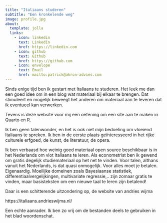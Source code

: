 ```yaml
---
title: "Italiaans studeren"
subtitle: "Een kronkelende weg"
image: profile.jpg
about:
  template: jolla
  links:
    - icon: linkedin
      text: LinkedIn
      href: https://linkedin.com
    - icon: github
      text: Github
      href: https://github.com
    - icon: envelope
      text: Email
      href: mailto:patrick@akron-advies.com
---
```


Sinds enige tijd ben ik gestart met Italiaans te studeren. Het leek me dan een goed idee om in een blog wat materiaal bij elkaar te brengen. Dat stimuleert en mogelijk beweegt het anderen om materiaal aan te leveren dat ik eventueel kan verwerken.

Tevens is deze website voor mij een oefening om een site aan te maken in Quarto en R.

Ik ben geen talenwonder, en het is ook niet mijn bedoeling om vloeiend Italiaans te spreken. Ik ben in de eerste plaats geïnteresseerd in het rijke culturele erfgoed, de kunst, de literatuur, de opera.

Ik ben verbaasd hoe weinig goed materiaal open source beschikbaar is in het Nederlands om vlot Italiaans te leren. Als econometrist ben ik gewend om gratis degelijk studiemateriaal op het net te vinden. Voor talen, althans vanuit het Nederlands, is dat quasi onmogelijk. Voor alles moet je betalen. Eigenaardig. Moeilijke domeinen zoals Bayesiaanse statistiek, differentiaalvergelijkingen, multivariate regressie,.. zijn zomaar gratis te vinden, maar basisteksten om een nieuwe taal te leren zijn betalend!

Daar is een schitterende uitzondering op, de website van andries wijma

https://italiaans.andrieswijma.nl/

Een echte aanrader. Ik ben zo vrij om de bestanden deels te gebruiken in het blad woordenschat.

 
